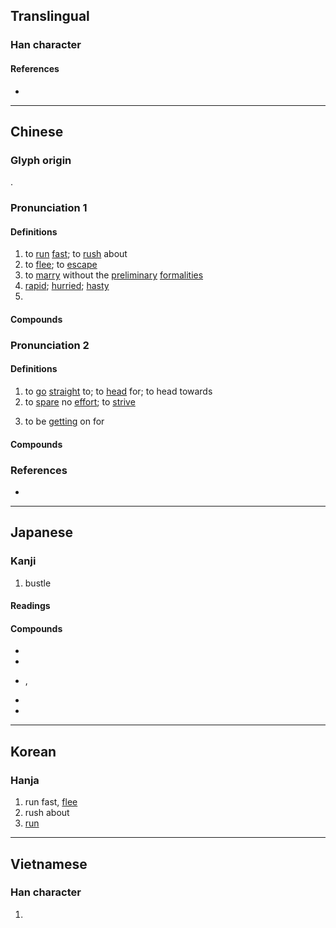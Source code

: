 {{also|犇}}
{{character info}}
==Translingual==

===Han character===
{{Han char|rn=37|rad=大|as=05|sn=8|four=40444|canj=KJT|ids=⿱大卉,⿱夲廾}}

====References====
* {{Han ref|kx=0252.030|dkj=05921|dj=0513.040|hdz=10533.010|uh=5954|ud=22868|bh=A962|bd=43362}}

----

==Chinese==
{{zh-forms|alt=犇,逩}}

===Glyph origin===
{{Han etym}}
{{Han compound|人|止|ls=ic|t1=person|t2=foot}}.

===Pronunciation 1===
{{zh-pron
|m=bēn
|dg=бын1
|c=ban1
|h=pfs=pûn
|md=buŏng
|mn=phun/xm,qz,twv:pun
|mn-t=pung1
|w=1pen
|mc=1
|oc=1,1
|cat=v,a,pn
}}

====Definitions====
{{zh-hanzi}}

# to [[run]] [[fast]]; to [[rush]] about
# to [[flee]]; to [[escape]]
# to [[marry]] without the [[preliminary]] [[formalities]]
# [[rapid]]; [[hurried]]; [[hasty]]
# {{surname|zh}}

====Compounds====
{{zh-der|奔波|奔馳|奔竄|奔放|奔赴|奔勞|奔流|奔忙|奔命|奔跑|奔喪|奔駛|奔逝|奔淌|奔逃|奔騰|奔湍|奔襲|奔瀉|奔逐|奔走|奔走呼號|乘奔御風|奔流不息|奔馳如電|奔騰澎湃|奔潰|奔馳如雷|奔波勞碌|奔走相告|勢如奔馬|奔雷|奔走逢迎|到處奔走|倒屣奔出|奔噪|奔泉|各奔前程|奔揚|奔走風塵|彎奔|奔突|奔逸|奔競|嫦娥奔月|奔箭|奔馬|奔車朽索|奔走之友|奔碌|奔星|奔北|匍匐奔喪|奔靠|奔逸絕塵|奔軼|出奔|各奔東西|奔走如市|東奔西走|渴驥奔泉|東奔西跳|萬馬奔騰|私奔|撲奔|東奔西竄|疲於奔命|有家難奔|無家可奔|窮猿奔林|狼奔鼠竄|禽奔獸遁|東奔西跑|狼奔豕突|淫奔|狂奔|百囊奔|狐奔鼠竄|東奔西撞|星奔|東奔西向|豕突狼奔|金奔巴|踏燕奔馬|連夜奔走|罷於奔命|走及奔馬|鼠竄狼奔|鼠攛狼奔|駿奔|追奔逐北|飛奔|鶉之奔奔|裸奔}}

===Pronunciation 2===
{{zh-pron
|m=bèn
|c=ban1,ban3
|mn=phun/xm,qz,twv:pun
|mn-t=pung1
|mc=2
|oc=n,2
|cat=v
}}

====Definitions====
{{zh-hanzi}}

# to [[go]] [[straight]] to; to [[head]] for; to head towards
# to [[spare]] no [[effort]]; to [[strive]]
# {{lb|zh|of age}} to be [[getting]] on for
#: {{zh-x|奔{bèn}-三|to '''push toward''' 30s; to be in one's late 20s}}

====Compounds====
{{zh-der|fold=1|奔頭兒|奔井投河|奔命|投奔無門|投奔|有奔頭|林冲夜奔|沒奔頭|逃奔}}

===References===
* {{R:yue:Hanzi}}

{{zh-cat|Intermediate|Intermediate}}

----

==Japanese==

===Kanji===
{{ja-kanji|grade=c|rs=大06}}

# bustle

====Readings====
{{ja-readings
|goon=ほん
|kanon=ほん
|kun=はし-る
}}

====Compounds====
* {{ja-r|奔走|ほんそう}}
* {{ja-r|奔騰|ほんとう}}
* {{ja-r|奔王|ほんのう}}, {{ja-r|奔王|ほんおう}}
* {{ja-r|奔放|ほんぽう}}
* {{ja-r|奔流|ほんりゅう}}

----

==Korean==

===Hanja===
{{ko-hanja|hangeul=분|rv=bun|mr=pun}}

# run fast, [[flee]]
# rush about
# [[run]]

----

==Vietnamese==

===Han character===
{{vi-readings|reading=bon, bôn, buôn, bốn|rs=大06}}

# {{rfdef|vi|sort=大06}}